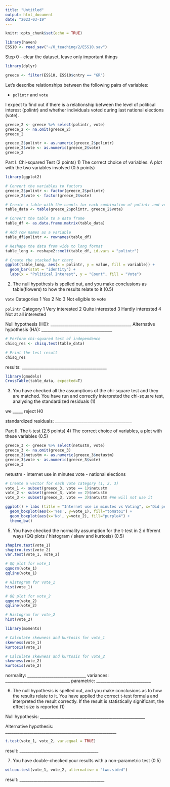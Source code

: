 ```yaml
---
title: "Untitled"
output: html_document
date: "2023-03-19"
---
```


```r
knitr::opts_chunk$set(echo = TRUE)
```

```r
library(haven)
ESS10 <- read_sav("~/0_teaching/2/ESS10.sav")
```

Step 0 - clear the dataset, leave only important things

```r
library(dplyr)

greece <- filter(ESS10, ESS10$cntry == "GR")
```

Let's describe relationships between the following pairs of variables: 

- `polintr` and `vote` 

I expect to find out if there is a relationship between the level of political interest (polintr) and whether individuals voted during last national elections (vote).

```r
greece_2 <- greece %>% select(polintr, vote)
greece_2 <- na.omit(greece_2)
greece_2
```
```r
greece_2$polintr <- as.numeric(greece_2$polintr)
greece_2$vote <- as.numeric(greece_2$vote)
greece_2
```

Part I. Chi-squared Test (2 points)
1) The correct choice of variables. A plot with the two variables involved (0.5 points)

```r
library(ggplot2)

# Convert the variables to factors
greece_2$polintr <- factor(greece_2$polintr)
greece_2$vote <- factor(greece_2$vote)

# Create a table with the counts for each combination of polintr and vote
table_data <- table(greece_2$polintr, greece_2$vote)

# Convert the table to a data frame
table_df <- as.data.frame.matrix(table_data)

# Add row names as a variable
table_df$polintr <- rownames(table_df)

# Reshape the data from wide to long format
table_long <- reshape2::melt(table_df, id.vars = "polintr")

# Create the stacked bar chart
ggplot(table_long, aes(x = polintr, y = value, fill = variable)) + 
  geom_bar(stat = "identity") + 
  labs(x = "Political Interest", y = "Count", fill = "Vote")

```
2) The null hypothesis is spelled out, and you make conclusions as table(flowers)
to how the results relate to it (0.5)

`Vote` Categories
1	Yes
2	No
3	Not eligible to vote

`polintr`	Category
1	Very interested
2	Quite interested
3	Hardly interested
4	Not at all interested


Null hypothesis (H0): ________________________________________
Alternative hypothesis (HA): ___________________________________

```r
# Perform chi-squared test of independence
chisq_res <- chisq.test(table_data)

# Print the test result
chisq_res
```
results: __________________________________________

```r
library(gmodels)
CrossTable(table_data, expected=T)
```

3) You have checked all the assumptions of the chi-square test and they are matched. You have run and correctly interpreted the chi-square test, analysing the standardized residuals (1)

we _____ reject H0

standardized residuals: ______________________________________


Part II. The t-test (2.5 points)
4) The correct choice of variables, a plot with these variables (0.5)
```r
greece_3 <- greece %>% select(netustm, vote)
greece_3 <- na.omit(greece_3)
greece_3$netustm <- as.numeric(greece_3$netustm)
greece_3$vote <- as.numeric(greece_3$vote)
greece_3
```


netustm - internet use in minutes
vote - national elections

```r


# Create a vector for each vote category (1, 2, 3)
vote_1 <- subset(greece_3, vote == 1)$netustm
vote_2 <- subset(greece_3, vote == 2)$netustm
vote_3 <- subset(greece_3, vote == 3)$netustm #We will not use it

```

```r
ggplot() + labs (title = "Internet use in minutes vs Voting", x="Did people vote on last national elections?", y="") +
  geom_boxplot(aes(x='Yes', y=vote_1), fill="tomato1") + 
  geom_boxplot(aes(x='No', y=vote_2), fill="purple4") + 
  theme_bw()
```
5) You have checked the normality assumption for the t-test in 2 different ways (QQ plots / histogram / skew and kurtosis) (0.5)

```r
shapiro.test(vote_1)
shapiro.test(vote_2)
var.test(vote_1, vote_2)
```
```r
# QQ plot for vote_1
qqnorm(vote_1)
qqline(vote_1)

# Histogram for vote_1
hist(vote_1)

```
```r
# QQ plot for vote_2
qqnorm(vote_2)
qqline(vote_2)

# Histogram for vote_2
hist(vote_2)

```

```r
library(moments)

# Calculate skewness and kurtosis for vote_1
skewness(vote_1)
kurtosis(vote_1)

# Calculate skewness and kurtosis for vote_2
skewness(vote_2)
kurtosis(vote_2)

```
normality: _____________________________
variances: ________________________________
parametric: ___________________________

6) The null hypothesis is spelled out, and you make conclusions as to how the results relate to it. You have applied the correct t-test formula and interpreted the result correctly. If the result is statistically significant, the effect size is reported (1)

Null hypothesis: ____________________________________________________

Alternative hypothesis: _______________________________________________________

```r
t.test(vote_1, vote_2, var.equal = TRUE)
```
result: _______________________________________

7) You have double-checked your results with a non-parametric test (0.5)

```r
wilcox.test(vote_1, vote_2, alternative = "two.sided")
```
result: __________________________________________
